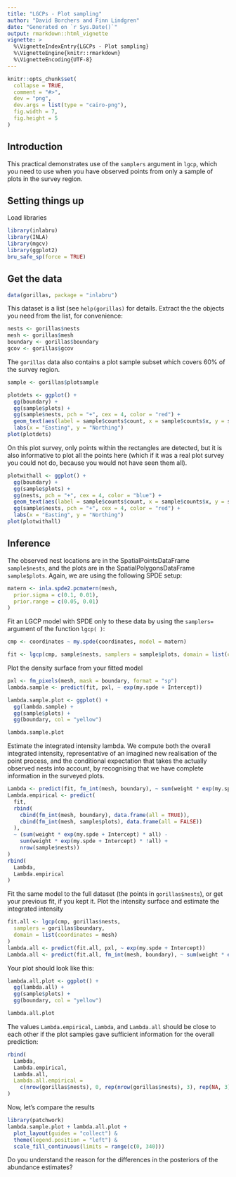 ```yaml
---
title: "LGCPs - Plot sampling"
author: "David Borchers and Finn Lindgren"
date: "Generated on `r Sys.Date()`"
output: rmarkdown::html_vignette
vignette: >
  %\VignetteIndexEntry{LGCPs - Plot sampling}
  %\VignetteEngine{knitr::rmarkdown}
  %\VignetteEncoding{UTF-8}
---
```


```r
knitr::opts_chunk$set(
  collapse = TRUE,
  comment = "#>",
  dev = "png",
  dev.args = list(type = "cairo-png"),
  fig.width = 7,
  fig.height = 5
)
```

Introduction
----------

This practical demonstrates use of the `samplers` argument in `lgcp`, which you
need to use when you have observed points from only a sample of plots in the survey 
region. 


Setting things up
----------------

Load libraries
```r
library(inlabru)
library(INLA)
library(mgcv)
library(ggplot2)
bru_safe_sp(force = TRUE)
```

Get the data
-----------------------------------

```r
data(gorillas, package = "inlabru")
```

This dataset is a list (see `help(gorillas)` for details. Extract the the objects 
you need from the list, for convenience:

```r
nests <- gorillas$nests
mesh <- gorillas$mesh
boundary <- gorillas$boundary
gcov <- gorillas$gcov
```

The `gorillas` data also contains a plot sample subset which covers 60% of the survey region.

```r
sample <- gorillas$plotsample
```

```r
plotdets <- ggplot() +
  gg(boundary) +
  gg(sample$plots) +
  gg(sample$nests, pch = "+", cex = 4, color = "red") +
  geom_text(aes(label = sample$counts$count, x = sample$counts$x, y = sample$counts$y)) +
  labs(x = "Easting", y = "Northing")
plot(plotdets)
```

On this plot survey, only points within the rectangles are detected, but it is also 
informative to plot all the points here (which if it was a real plot survey you could
not do, because you would not have seen them all).


```r
plotwithall <- ggplot() +
  gg(boundary) +
  gg(sample$plots) +
  gg(nests, pch = "+", cex = 4, color = "blue") +
  geom_text(aes(label = sample$counts$count, x = sample$counts$x, y = sample$counts$y)) +
  gg(sample$nests, pch = "+", cex = 4, color = "red") +
  labs(x = "Easting", y = "Northing")
plot(plotwithall)
```

Inference
------------------------------------
The observed nest locations are in the SpatialPointsDataFrame `sample$nests`, and the 
plots are in the SpatialPolygonsDataFrame `sample$plots`. Again, we are using the following SPDE
setup:


```r
matern <- inla.spde2.pcmatern(mesh,
  prior.sigma = c(0.1, 0.01),
  prior.range = c(0.05, 0.01)
)
```


Fit an LGCP model with SPDE only to these data by using the `samplers=` argument of
the function `lgcp( )`:


```r
cmp <- coordinates ~ my.spde(coordinates, model = matern)

fit <- lgcp(cmp, sample$nests, samplers = sample$plots, domain = list(coordinates = mesh))
```


Plot the density surface from your fitted model

```r
pxl <- fm_pixels(mesh, mask = boundary, format = "sp")
lambda.sample <- predict(fit, pxl, ~ exp(my.spde + Intercept))
```

```r
lambda.sample.plot <- ggplot() +
  gg(lambda.sample) +
  gg(sample$plots) +
  gg(boundary, col = "yellow")

lambda.sample.plot
```


Estimate the integrated intensity lambda. We compute both the overall integrated
intensity, representative of an imagined new realisation of the point process,
and the conditional expectation that takes the actually observed nests into account,
by recognising that we have complete information in the surveyed plots. 
```r
Lambda <- predict(fit, fm_int(mesh, boundary), ~ sum(weight * exp(my.spde + Intercept)))
Lambda.empirical <- predict(
  fit,
  rbind(
    cbind(fm_int(mesh, boundary), data.frame(all = TRUE)),
    cbind(fm_int(mesh, sample$plots), data.frame(all = FALSE))
  ),
  ~ (sum(weight * exp(my.spde + Intercept) * all) -
    sum(weight * exp(my.spde + Intercept) * !all) +
    nrow(sample$nests))
)
rbind(
  Lambda,
  Lambda.empirical
)
```


Fit the same model to the full dataset (the points in `gorillas$nests`), or get your previous 
fit, if you kept it. Plot the intensity surface and estimate the integrated intensity

```r
fit.all <- lgcp(cmp, gorillas$nests,
  samplers = gorillas$boundary,
  domain = list(coordinates = mesh)
)
lambda.all <- predict(fit.all, pxl, ~ exp(my.spde + Intercept))
Lambda.all <- predict(fit.all, fm_int(mesh, boundary), ~ sum(weight * exp(my.spde + Intercept)))
```

Your plot should look like this:


```r
lambda.all.plot <- ggplot() +
  gg(lambda.all) +
  gg(sample$plots) +
  gg(boundary, col = "yellow")

lambda.all.plot
```

The values `Lambda.empirical`, `Lambda`, and `Lambda.all` should be close
to each other if the plot samples
gave sufficient information for the overall prediction:

```r
rbind(
  Lambda,
  Lambda.empirical,
  Lambda.all,
  Lambda.all.empirical =
    c(nrow(gorillas$nests), 0, rep(nrow(gorillas$nests), 3), rep(NA, 3))
)
```

Now, let's compare the results


```r
library(patchwork)
lambda.sample.plot + lambda.all.plot +
  plot_layout(guides = "collect") &
  theme(legend.position = "left") &
  scale_fill_continuous(limits = range(c(0, 340)))
```

Do you understand the reason for the differences in the posteriors of the abundance estimates?
